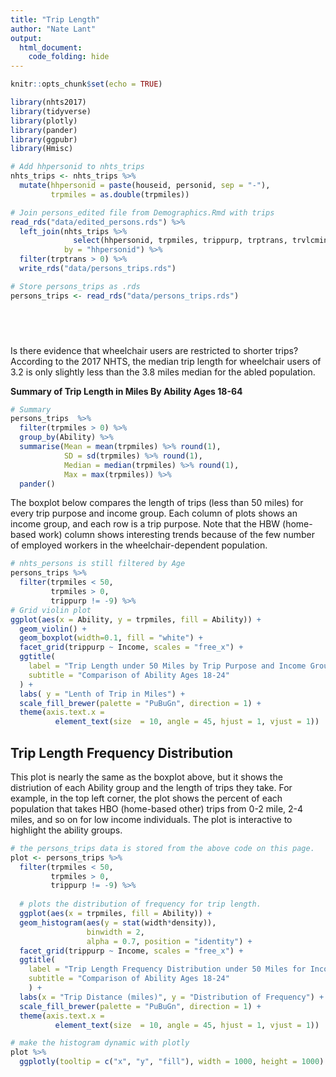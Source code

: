 ```yaml
---
title: "Trip Length"
author: "Nate Lant"
output: 
  html_document:
    code_folding: hide
---
```


```r
knitr::opts_chunk$set(echo = TRUE)

library(nhts2017)
library(tidyverse)
library(plotly)
library(pander)
library(ggpubr)
library(Hmisc)
```

```r
# Add hhpersonid to nhts_trips
nhts_trips <- nhts_trips %>% 
  mutate(hhpersonid = paste(houseid, personid, sep = "-"),
         trpmiles = as.double(trpmiles))

# Join persons_edited file from Demographics.Rmd with trips
read_rds("data/edited_persons.rds") %>% 
  left_join(nhts_trips %>% 
              select(hhpersonid, trpmiles, trippurp, trptrans, trvlcmin, psgr_flg), 
            by = "hhpersonid") %>%
  filter(trptrans > 0) %>%
  write_rds("data/persons_trips.rds")

# Store persons_trips as .rds
persons_trips <- read_rds("data/persons_trips.rds")



 
```

Is there evidence that wheelchair users are restricted to shorter trips? According to the 2017 NHTS, the median trip length for wheelchair users of 3.2 is only slightly less than the 3.8 miles median for the abled population.

**Summary of Trip Length in Miles By Ability Ages 18-64**
```r
# Summary
persons_trips  %>%
  filter(trpmiles > 0) %>%
  group_by(Ability) %>%
  summarise(Mean = mean(trpmiles) %>% round(1),
            SD = sd(trpmiles) %>% round(1),
            Median = median(trpmiles) %>% round(1),
            Max = max(trpmiles)) %>%
  pander()
```

The boxplot below compares the length of trips (less than 50 miles) for every trip purpose and income group. Each column of plots shows an income group, and each row is a trip purpose. Note that the HBW (home-based work) column shows interesting trends because of the few number of employed workers in the wheelchair-dependent population.

```r
# nhts_persons is still filtered by Age
persons_trips %>%
  filter(trpmiles < 50,
         trpmiles > 0,
         trippurp != -9) %>%
# Grid violin plot
ggplot(aes(x = Ability, y = trpmiles, fill = Ability)) + 
  geom_violin() +
  geom_boxplot(width=0.1, fill = "white") +
  facet_grid(trippurp ~ Income, scales = "free_x") +
  ggtitle(
    label = "Trip Length under 50 Miles by Trip Purpose and Income Group", 
    subtitle = "Comparison of Ability Ages 18-24"
  ) +
  labs( y = "Lenth of Trip in Miles") +
  scale_fill_brewer(palette = "PuBuGn", direction = 1) + 
  theme(axis.text.x = 
          element_text(size  = 10, angle = 45, hjust = 1, vjust = 1))

```

## Trip Length Frequency Distribution

This plot is nearly the same as the boxplot above, but it shows the distriution of each Ability group and the length of trips they take. For example, in the top left corner, the plot shows the percent of each population that takes HBO (home-based other) trips from 0-2 mile, 2-4 miles, and so on for low income individuals. The plot is interactive to highlight the ability groups.

```r
# the persons_trips data is stored from the above code on this page.
plot <- persons_trips %>%
  filter(trpmiles < 50,
         trpmiles > 0,
         trippurp != -9) %>%
  
  # plots the distribution of frequency for trip length.
  ggplot(aes(x = trpmiles, fill = Ability)) + 
  geom_histogram(aes(y = stat(width*density)), 
                 binwidth = 2,
                 alpha = 0.7, position = "identity") +
  facet_grid(trippurp ~ Income, scales = "free_x") +
  ggtitle(
    label = "Trip Length Frequency Distribution under 50 Miles for Income Groups", 
    subtitle = "Comparison of Ability Ages 18-24"
    ) +
  labs(x = "Trip Distance (miles)", y = "Distribution of Frequency") +
  scale_fill_brewer(palette = "PuBuGn", direction = 1) + 
  theme(axis.text.x = 
          element_text(size  = 10, angle = 45, hjust = 1, vjust = 1))

# make the histogram dynamic with plotly
plot %>% 
  ggplotly(tooltip = c("x", "y", "fill"), width = 1000, height = 1000)
```